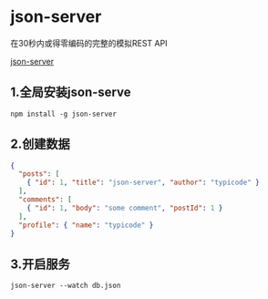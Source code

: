 # json-server

在30秒内或得零编码的完整的模拟REST API

[json-server](https://github.com/typicode/json-server)

## 1.全局安装json-serve

```shell
npm install -g json-server
```

## 2.创建数据

```json
{
  "posts": [
    { "id": 1, "title": "json-server", "author": "typicode" }
  ],
  "comments": [
    { "id": 1, "body": "some comment", "postId": 1 }
  ],
  "profile": { "name": "typicode" }
}
```

## 3.开启服务

```shell
json-server --watch db.json
```


